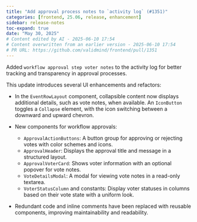 ```yaml
---
title: "Add approval process notes to `activity log` (#1351)"
categories: [frontend, 25.06, release, enhancement]
sidebar: release-notes
toc-expand: true
date: "May 30, 2025"
# Content edited by AI - 2025-06-10 17:54
# Content overwritten from an earlier version - 2025-06-10 17:54
# PR URL: https://github.com/validmind/frontend/pull/1351
---
```


Added `workflow approval step voter notes` to the activity log for better tracking and transparency in approval processes.

This update introduces several UI enhancements and refactors:

- In the `EventRowLayout` component, collapsible content now displays additional details, such as vote notes, when available. An `IconButton` toggles a `Collapse` element, with the icon switching between a downward and upward chevron.

- New components for workflow approvals:
  - `ApprovalActionButtons`: A button group for approving or rejecting votes with color schemes and icons.
  - `ApprovalHeader`: Displays the approval title and message in a structured layout.
  - `ApprovalVoterCard`: Shows voter information with an optional popover for vote notes.
  - `VoteDetailsModal`: A modal for viewing vote notes in a read-only textarea.
  - `VoterStatusColumn` and constants: Display voter statuses in columns based on their vote state with a uniform look.

- Redundant code and inline comments have been replaced with reusable components, improving maintainability and readability.

<!--- VALIDATION SUMMARY
Content Type: title
Validation Status: CHECK
Attempts: 7
Last Validation: 2025-06-10 17:42:59
Result: Both the original and edited content convey the same idea, but the edited version is more direct and uses an imperative form, which can be more effective in certain contexts, such as instructions or task lists. Here are some points to consider regarding the quality of the edited content:

1. **Clari...
Reedit Available: Yes
Reedit Message: Both the original and edited content convey the same idea, but the edited version is more direct and uses an imperative form, which can be more effective in certain contexts, such as instructions or t...
--->
